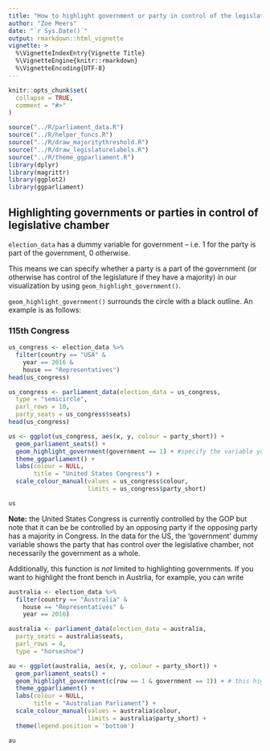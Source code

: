 ```yaml
---
title: "How to highlight government or party in control of the legislature"
author: "Zoe Meers"
date: "`r Sys.Date()`"
output: rmarkdown::html_vignette
vignette: >
  %\VignetteIndexEntry{Vignette Title}
  %\VignetteEngine{knitr::rmarkdown}
  %\VignetteEncoding{UTF-8}
---
```


```r
knitr::opts_chunk$set(
  collapse = TRUE,
  comment = "#>"
)

source("../R/parliament_data.R")
source("../R/helper_funcs.R")
source("../R/draw_majoritythreshold.R")
source("../R/draw_legislaturelabels.R")
source("../R/theme_ggparliament.R")
library(dplyr)
library(magrittr)
library(ggplot2)
library(ggparliament)

```

## Highlighting governments or parties in control of legislative chamber


`election_data` has a dummy variable for government -- i.e. 1 for the party is part of the government, 0 otherwise.

This means we can specify whether a party is a part of the government (or otherwise has control of the legislature if they have a majority) in our visualization by using  `geom_highlight_government()`.

`geom_highlight_government()` surrounds the circle with a black outline. An example is as follows:

### 115th Congress

```r
us_congress <- election_data %>%
  filter(country == "USA" &
    year == 2016 &
    house == "Representatives")
head(us_congress)
```

```r
us_congress <- parliament_data(election_data = us_congress,
  type = "semicircle",
  parl_rows = 10,
  party_seats = us_congress$seats)
head(us_congress)
```

```r
us <- ggplot(us_congress, aes(x, y, colour = party_short)) +
  geom_parliament_seats() + 
  geom_highlight_government(government == 1) + #specify the variable you want to highlight here!
  theme_ggparliament() +
  labs(colour = NULL, 
       title = "United States Congress") +
  scale_colour_manual(values = us_congress$colour, 
                      limits = us_congress$party_short) 

us
```

**Note:** the United States Congress is currently controlled by the GOP but note that it can be be controlled by an opposing party if the opposing party has a majority in Congress. In the data for the US, the 'government' dummy variable shows the party that has control over the legislative chamber, not necessarily the government as a whole.

Additionally, this function is *not* limited to highlighting governments. If you want to highlight the front bench in Austrlia, for example, you can write
```r
australia <- election_data %>%
  filter(country == "Australia" &
    house == "Representatives" &
    year == 2016) 

australia <- parliament_data(election_data = australia,
  party_seats = australia$seats,
  parl_rows = 4,
  type = "horseshoe")
```

```r
au <- ggplot(australia, aes(x, y, colour = party_short)) +
  geom_parliament_seats() + 
  geom_highlight_government(c(row == 1 & government == 1)) + # this highlights the front bench.
  theme_ggparliament() +
  labs(colour = NULL, 
       title = "Australian Parliament") +
  scale_colour_manual(values = australia$colour, 
                      limits = australia$party_short) + 
  theme(legend.position = 'bottom') 

au
```
